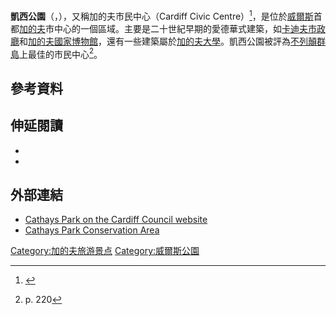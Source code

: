 {{Infobox park
| name = Cathays Park
| photo = {{multiple image|caption_align=center|header_align=center | align = center| image1 = City Hall, Cardiff, Wales.jpg| width1 = 150 | caption1 = [[卡迪夫市政廳|卡迪夫市政廳]]| image2 = Cardiff Crown Court.JPG| width2 = 150 | caption2 = {{le|加帝夫皇家法院|Cardiff Crown Court}} }}
{{multiple image|caption_align=center|header_align=center|align=center|image1=Glamorgan Building, Cardiff University.JPG| width1 =150|image2=Amgueddfa Genedlaethol Caerdydd.JPG| width2 =150| caption1 =<center>[[格拉摩根大厦|格拉摩根大厦]]| caption2 =<center>[[加的夫國家博物館|加的夫國家博物館]]</center>}}
| photo_width = 
| photo_caption = 凱西公園的一級登錄建築
| type = 市民中心
| location = [[威爾斯|威爾斯]][[加的夫|加的夫]]
| coords = {{coord|51.4866|-3.1804|type:landmark_region:GB|display=inline,title}}

| area = 
| created = 20世紀早期建築
| operator = 
| status = 
| designation = 
}}
'''凱西公園'''（{{lang-en|Cathays Park}}，{{lang-cy|Parc Cathays}}），又稱加的夫市民中心（Cardiff Civic Centre）<ref>{{Cite web |url=http://www.bigcardiff.co.uk/cardiff-visitor-guide.php?venue_id=272 |title=存档副本 |accessdate=2017-01-09 |archive-date=2016-10-21 |archive-url=https://web.archive.org/web/20161021002302/http://bigcardiff.co.uk/cardiff-visitor-guide.php?venue_id=272 |dead-url=no }}</ref>，是位於[[威爾斯|威爾斯]]首都[[加的夫|加的夫]]市中心的一個區域。主要是二十世紀早期的愛德華式建築，如[[卡迪夫市政廳|卡迪夫市政廳]]和[[加的夫國家博物館|加的夫國家博物館]]，還有一些建築屬於[[加的夫大學|加的夫大學]]。凱西公園被{{le|佩夫斯纳建筑指南|Pevsner Architectural Guides}}評為[[不列顛群島|不列顛群島]]上最佳的市民中心<ref>{{cite book
 |last = Newman
 |first = John
 |title = Glamorgan
 |publisher = [[Penguin_Books|Penguin Books]]
 |series = The Buildings of Wales
 |year = 1995
 |isbn = 0-14-071056-6}} p. 220</ref>。

==參考資料==
<references/>

==伸延閱讀==
* {{cite book|author=John B. Hilling|title=The History and Architecture of Cardiff Civic Centre: Black Gold, White City|url=https://books.google.com/books?id=2eYPjwEACAAJ|year=2016|publisher=University of Wales Press|isbn=978-1-78316-842-2|access-date=2021-10-27|archive-date=2021-11-18|archive-url=https://web.archive.org/web/20211118215523/https://books.google.com/books?id=2eYPjwEACAAJ|dead-url=no}}
* {{citation|first=Ian|last=Morley|date=June 2009|title=''Representing a City and Nation: Wales's Matchless Civic Centre''|journal=[[The_Welsh_History_Review|The Welsh History Review]]|volume=24|number=3|pages=56–81|url=http://www.ingentaconnect.com/content/uwp/whis/2009/00000024/00000003/art00003|accessdate=2017-01-09|archive-date=2015-09-24|archive-url=https://web.archive.org/web/20150924150655/http://www.ingentaconnect.com/content/uwp/whis/2009/00000024/00000003/art00003|dead-url=no}}

==外部連結==
{{commonscat-inline}}
*[https://web.archive.org/web/20151122165415/https://www.cardiff.gov.uk/ENG/resident/Leisure-parks-and-culture/Parks-and-Green-Spaces/Find-a-park/Our-parks/Pages/Cathays-Park.aspx Cathays Park on the Cardiff Council website] 
*[https://web.archive.org/web/20151122190340/https://www.cardiff.gov.uk/ENG/resident/Planning/Documents/Cathays%20Park-A.pdf Cathays Park Conservation Area]

{{Authority control}}
[[Category:加的夫旅游景点|Category:加的夫旅游景点]]
[[Category:威爾斯公園|Category:威爾斯公園]]